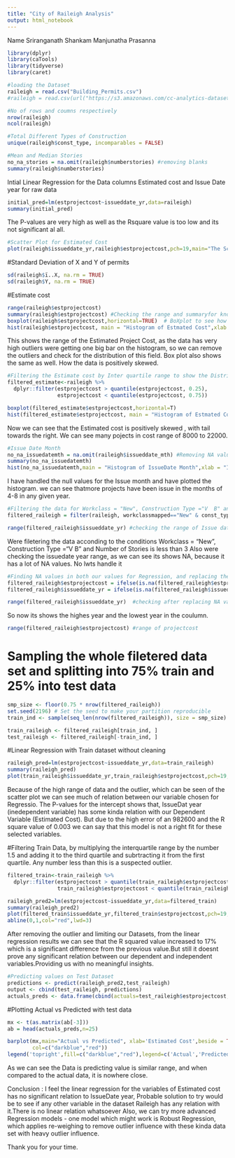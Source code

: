 ---
title: "City of Raileigh Analysis"
output: html_notebook
---
Name Sriranganath Shankam Manjunatha Prasanna

```{r}
library(dplyr)
library(caTools)
library(tidyverse)
library(caret)
```

```{r}
#loading the Dataset
raileigh = read.csv("Building_Permits.csv")
#raileigh = read.csv(url("https://s3.amazonaws.com/cc-analytics-datasets/Building_Permits.csv"))
```

```{r}
#No of rows and coumns respectively
nrow(raileigh)
ncol(raileigh)
```
```{r}
#Total Different Types of Construction
unique(raileigh$const_type, incomparables = FALSE)

```
```{r}
#Mean and Median Stories
no_na_stories = na.omit(raileigh$numberstories) #removing blanks
summary(raileigh$numberstories)
```

Intial Linear Regression for the Data columns Estimated cost and Issue Date year for raw data
```{r}
initial_pred=lm(estprojectcost~issueddate_yr,data=raileigh)
summary(initial_pred)
```
The P-values are very high as well as the Rsquare value is too low and its not significant al all.

```{r}
#Scatter Plot for Estimated Cost
plot(raileigh$issueddate_yr,raileigh$estprojectcost,pch=19,main="The Scatter Plot for the unclean Data, Estimated Cost vs Isuue Dated Year",xlab = "IssueDate Year", ylab = "EStimated Project Cost")

```
#Standard Deviation of X and Y of permits
```{r}
sd(raileigh$ï..X, na.rm = TRUE)
sd(raileigh$Y, na.rm = TRUE)
```

#Estimate cost
```{r}
range(raileigh$estprojectcost)  
summary(raileigh$estprojectcost) #Checking the range and summaryfor knowing the end values of Estimated cost
boxplot(raileigh$estprojectcost,horizontal=TRUE)  # BoXplot to see how there are so many outliers
hist(raileigh$estprojectcost, main = "Histogram of Estmated Cost",xlab = "Estimated Project Cost", col = "Blue") # Histogram of Estimated Cost
```
This shows the range of the Estimated Project Cost, as the data has very high outliers were getting one big bar on the histogram, so we can remove the outliers and check for the distribution of this field. Box plot also shows the same as well. How the data is positively skewed.
```{r}
#Filtering the Estimate cost by Inter quartile range to show the Distribution of Estimated Cost
filtered_estimate<-raileigh %>% 
  dplyr::filter(estprojectcost > quantile(estprojectcost, 0.25), 
                estprojectcost < quantile(estprojectcost, 0.75))

boxplot(filtered_estimate$estprojectcost,horizontal=T)
hist(filtered_estimate$estprojectcost, main = "Histogram of Estmated Cost after filtering",xlab = "Estimated Project Cost", col = "Blue")
```
Now we can see that the Estimated cost is positively skewed , with tail towards the right. We can see many pojects in cost range of 8000 to 22000.

```{r}
#Issue Date Month
no_na_issuedatemth = na.omit(raileigh$issueddate_mth) #Removing NA values in Issue date Month
summary(no_na_issuedatemth)
hist(no_na_issuedatemth,main = "Histogram of IssueDate Month",xlab = "IssueDate Month", col = "Red")
```
I have handled the null values for the Issue month and have plotted the histogram. we can see thatmore projects have been issue in the months of 4-8 in any given year.

```{r}
#Filtering the data for Workclass = "New", Construction Type ="V  B" and Number of Stories is less than 3
filtered_raileigh = filter(raileigh, workclassmapped=="New" & const_type=="V  B" & numberstories < 3)

range(filtered_raileigh$issueddate_yr) #checking the range of Issue date year
```
Were filetering the data acconding to the conditions Workclass = "New", Construction Type ="V  B" and Number of Stories is less than 3
Also were checking the issuedate year range, as we can see its shows NA, because it has a lot of NA values. No lwts handle it
```{r}
#Finding NA values in both our values for Regression, and replacing the NA values by mean of the other values.
filtered_raileigh$estprojectcost = ifelse(is.na(filtered_raileigh$estprojectcost),ave(filtered_raileigh$estprojectcost, FUN = function(x) mean(x,na.rm=TRUE)),filtered_raileigh$estprojectcost)
filtered_raileigh$issueddate_yr = ifelse(is.na(filtered_raileigh$issueddate_yr),ave(filtered_raileigh$issueddate_yr, FUN = function(x) mean(x,na.rm=TRUE)),filtered_raileigh$issueddate_yr)

range(filtered_raileigh$issueddate_yr)  #checking after replacing NA values
```
So now its shows the highes year and the lowest year in the coulumn.

```{r}
range(filtered_raileigh$estprojectcost) #range of projectcost 

```
# Sampling the whole filetered data set and splitting into 75% train and 25% into test data
```{r}
smp_size <- floor(0.75 * nrow(filtered_raileigh)) 
set.seed(2196) # Set the seed to make your partition reproducible
train_ind <- sample(seq_len(nrow(filtered_raileigh)), size = smp_size)

train_raileigh <- filtered_raileigh[train_ind, ]
test_raileigh <- filtered_raileigh[-train_ind, ]
```

#Linear Regression with Train dataset without cleaning
```{r}
raileigh_pred=lm(estprojectcost~issueddate_yr,data=train_raileigh)
summary(raileigh_pred)
plot(train_raileigh$issueddate_yr,train_raileigh$estprojectcost,pch=19,main="Linear regression on Train dataset without cleaning",xlab = "IssueDate Year", ylab = "EStimated Project Cost")
```
Because of the high range of data and the outlier, which can be seen of the scatter plot we can see much of relation between our variable chosen for Regressio. The P-values for the intercept shows that, IssueDat year (inedependent variable) has some kinda relation with our Dependent Variable (Estimated Cost). But due to the high error of an 982600 and the R square value of 0.003 we can say that this model is not a right fit for these selected variables.


#Filtering Train Data, by multiplying the interquartile range by the number 1.5 and adding it to the third quartile and subrtracting it from the first quartile. Any number less than this is a suspected outlier.
```{r}
filtered_train<-train_raileigh %>% 
  dplyr::filter(estprojectcost > quantile(train_raileigh$estprojectcost, .25) - 1.5*IQR(train_raileigh$estprojectcost), 
                train_raileigh$estprojectcost < quantile(train_raileigh$estprojectcost, .75) + 1.5*IQR(train_raileigh$estprojectcost))
```

```{r}
raileigh_pred2=lm(estprojectcost~issueddate_yr,data=filtered_train)
summary(raileigh_pred2)
plot(filtered_train$issueddate_yr,filtered_train$estprojectcost,pch=19,main="Linear regression for Train Dataset after cleaning",xlab = "IssueDate Year", ylab = "EStimated Project Cost")
abline(0,1,col="red",lwd=3)
```
After removing the outlier and limiting our Datasets, from the linear regression results we can see that the R squared value increased to 17% which is a significant difference from the previous value.But still it doesnt prove any significant relation between our dependent and independent variables.Providing us with no meaningful insights.

```{r}
#Predicting values on Test Dataset
predictions <- predict(raileigh_pred2,test_raileigh)
output <- cbind(test_raileigh, predictions)
actuals_preds <- data.frame(cbind(actuals=test_raileigh$estprojectcost, predicteds=predictions))
```
#Plotting Actual vs Predicted with test data
```{r}
mx <- t(as.matrix(ab[-3]))
ab = head(actuals_preds,n=25)

barplot(mx,main="Actual vs Predicted", xlab='Estimated Cost',beside = TRUE, 
        col=c("darkblue","red"))
legend('topright',fill=c("darkblue","red"),legend=c('Actual','Predicted')) # add a legend
```
As we can see the Data is predicting value is similar range, and when compared to the actual data, it is nowhere close.

Conclusion : I feel the linear regression for the variables of Estimated cost has no significant relation to IssueDate year, Probable solution to try would be to see if any other variable in the dataset Raileigh has any relation with it.There is no linear relation whatsoever Also, we can try more advanced Regression models - one model which might work is Robust Regression, which applies re-weighing to remove outlier influence with these kinda data set with heavy outlier influence.

Thank you for your time.

